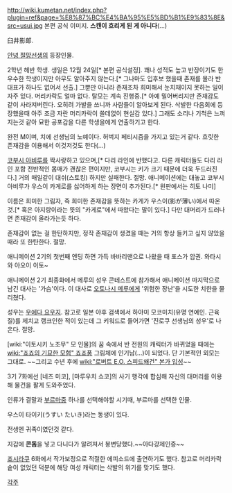 http://wiki.kumetan.net/index.php?plugin=ref&page=%E8%87%BC%E4%BA%95%E5%BD%B1%E9%83%8E&src=usui.jpg
본편 공식 이미지. '''스캔이 흐리게 된 게 아니다'''(...)

臼井影郞.

[[안녕 절망선생]]의 등장인물.

2학년 헤반 학생. 생일은 12월 24일[* 본편 공식설정]. 꽤나 성적도 높고 반장이기도 한 우수한 학생이지만 아무도 알아주지 않는다.[* 그나마도 입후보 했을때 존재를 몰라 반대표가 하나도 없어서 선출.] 그뿐만 아니라 존재조차 희미해서 눈치채이지 못하는 일이 자주 있다. 머리카락도 얼마 없다. 탈모는 계속 진행중.[* 아예 밀어버리지만 존재감도 같이 사라져버린다. 오히려 가발을 쓰니까 사람들이 알아보게 된다. 삭발한 다음회에 등장했을때 아주 조금 자란 머리카락이 쓸데없이 현실감 있다.] 그래도 소리나 기척은 느껴지는것 같아 묘한 공포감을 다른 학생을에게 연출하기고 한다.

완전 M이며, 치에 선생님의 노예이다. 허벅지 페티시즘을 가지고 있는거 같다. 흐릿한 존재감을 이용해서 이것저것도 한다(...)

[[코부시 아비루]]를 짝사랑하고 있으며,[* 다리 라인에 반했다고. 다른 캐릭터들도 다리 라인 포함 전반적인 몸매가 괜찮은 편이지만, 코부시는 키가 크기 때문에 더욱 두드러진다.] 거의 매일같이 대쉬(스토킹) 하지만 실패한다. 절망. 애니메이션에는 대놓고 코부시 아비루가 우스이 카게로를 싫어하게 하는 장면이 추가된다.[* 원판에서는 히토 나미]

이름은 희미한 그림자, 즉 희미한 존재감을 뜻하는 카게가 우스이(影が薄い)에서 따온 것.[* 혹은 아지랑이라는 뜻의 "카게로"에서 따왔다는 말이 있다.] 다만 대머리가 드러나면 존재감이 올라가는듯 하다. 

존재감이 없는 걸 한탄하지만, 정작 존재감이 생겼을 때는 거의 항상 들키고 싶지 않았을 때라 또 한탄한다. 절망.

애니메이션 2기의 첫번째 엔딩 하면 가득 바바리맨으로 나왔을 때 포스가 압권. 와타시와 아오이 이토~

애니메이션 2기 최종화에서 메루의 성우 콘테스트에 참가해서 애니메이션 마지막으로 남긴 대사는 '가슴'이다. 이 대사로 [[오토나시 메루]]에게 '위험한 장난'을 시도한 치한을 물리쳤다. 

성우는 [[우에다 요우지]]. 참고로 일본 야후 검색에서 하야미 모코미치(유명 연예인. 근육질)를 제치고 랭크인한 적이 있는데 그 키워드로 들어가면 '진로쿠 선생님의 성우'로 나온다. 절망.

[wiki:"이토시키 노조무" 모 인물]의 꿈 속에서 반 전원의 캐릭터가 바뀌었을 때에는 [[wiki:"죠죠의 기묘한 모험" 죠죠]]풍 그림체에 인기남(...)이 되었다. 단 기본적인 외모는 그대로. ~~그리고 수년 후에 [[wiki:"로버트 E.O. 스피드왜건" 본가 입성]]~~

3기 7화에선 [네즈 미코], [마루우치 쇼코]의 사기 행각에 합심해 자신의 대머리를 이용해 물건을 팔게 도와주었다.

인류가 결말과 [[부르마]]중 하나를 선택해야할 시기때, 부르마를 선택한 인물.

우스이 타이키(うすい たいき)라는 동생이 있다.

전생엔 귀족이였던것 같다.

지갑에 '''콘돔'''을 넣고 다니다가 알려져서 봉변당했다.~~아다강제인증~~

[[죠시라쿠]] 6화에서 작가보정으로 적절한 에피소드에 출연하기도 했다. 참고로 머리카락 숱이 없었던 덕분에 해당 여성 캐릭터는 삭발의 위기를 맞기도 했다.

[[각주]]
